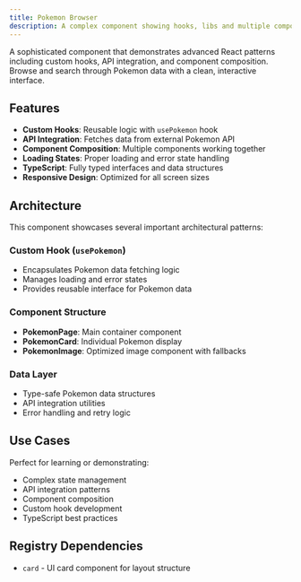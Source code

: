 ```yaml
---
title: Pokemon Browser
description: A complex component showing hooks, libs and multiple components working together
---
```



A sophisticated component that demonstrates advanced React patterns including custom hooks, API integration, and component composition. Browse and search through Pokemon data with a clean, interactive interface.

<ComponentPreview component='complex-component' />

## Features

- **Custom Hooks**: Reusable logic with `usePokemon` hook
- **API Integration**: Fetches data from external Pokemon API
- **Component Composition**: Multiple components working together
- **Loading States**: Proper loading and error state handling
- **TypeScript**: Fully typed interfaces and data structures
- **Responsive Design**: Optimized for all screen sizes

## Architecture

This component showcases several important architectural patterns:

### Custom Hook (`usePokemon`)
- Encapsulates Pokemon data fetching logic
- Manages loading and error states
- Provides reusable interface for Pokemon data

### Component Structure
- **PokemonPage**: Main container component
- **PokemonCard**: Individual Pokemon display
- **PokemonImage**: Optimized image component with fallbacks

### Data Layer
- Type-safe Pokemon data structures
- API integration utilities
- Error handling and retry logic

## Use Cases

Perfect for learning or demonstrating:
- Complex state management
- API integration patterns
- Component composition
- Custom hook development
- TypeScript best practices

## Registry Dependencies

- `card` - UI card component for layout structure